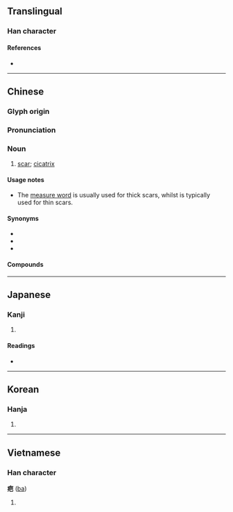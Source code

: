 {{character info/new}}
==Translingual==

===Han character===
{{Han char|rn=104|rad=疒|as=04|sn=9|four=00117|canj=KAU|ids=⿸疒巴}}

====References====
* {{Han ref|kx=0769.310|dkj=22051|dj=1180.050|hdz=42664.010|uh=75A4|ud=30116|bh=ACCD|bd=44237}}

----

==Chinese==
{{zh-forms}}

===Glyph origin===
{{Han etym}}

===Pronunciation===
{{zh-pron
|m=bā
|c=baa1
|h=pfs=pâ
|md=
|mn=pa
|w=
|mc=
|oc=y
|cat=n
}}

===Noun===
{{zh-noun}}

# [[scar]]; [[cicatrix]] {{zh-mw|m:道|m:條}}

====Usage notes====
* The [[measure word]] {{zh-l|道}} is usually used for thick scars, whilst {{zh-l|條}} is typically used for thin scars.

====Synonyms====
* {{zh-l|疤痕}}
* {{zh-l|傷疤}}
* {{zh-l|傷痕}}

====Compounds====
{{zh-der|疤眼}}

----

==Japanese==

===Kanji===
{{ja-kanji|grade=|rs=疒04}}

# {{defn|lang=ja|sort=疒04}}

====Readings====
* {{ja-readings
|goon=へ
|kanon=は
|kun=やまい
|nanori=
}}

----

==Korean==

===Hanja===
{{ko-hanja|hangeul=파|eumhun=|rv=pa|mr=p'a|y=pha}}

# {{defn|lang=ko|sort=疒04}}

----

==Vietnamese==

===Han character===
'''疤''' ([[ba]])

# {{defn|lang=vi}}

{{cln|vi|Han tu}}